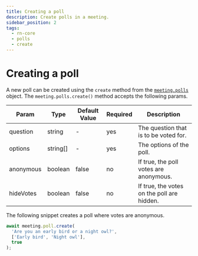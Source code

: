 ```yaml
---
title: Creating a poll
description: Create polls in a meeting.
sidebar_position: 2
tags:
  - rn-core
  - polls
  - create
---
```


# Creating a poll

A new poll can be created using the `create` method from the
[`meeting.polls`](./introduction) object. The `meeting.polls.create()` method
accepts the following params.

| Param     | Type     | Default Value | Required | Description                                |
| --------- | -------- | ------------- | -------- | ------------------------------------------ |
| question  | string   | -             | yes      | The question that is to be voted for.      |
| options   | string[] | -             | yes      | The options of the poll.                   |
| anonymous | boolean  | false         | no       | If true, the poll votes are anonymous.     |
| hideVotes | boolean  | false         | no       | If true, the votes on the poll are hidden. |

The following snippet creates a poll where votes are anonymous.

```ts
await meeting.poll.create(
  'Are you an early bird or a night owl?',
  ['Early bird', 'Night owl'],
  true
);
```

<head>
  <title>React Native Core Creating a poll</title>
</head>
